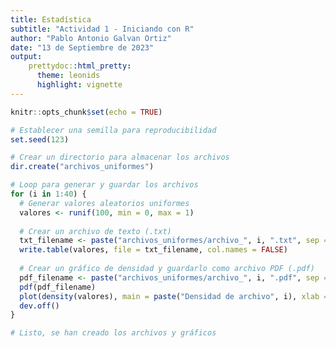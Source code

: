 ---
title: Estadística
subtitle: "Actividad 1 - Iniciando con R"
author: "Pablo Antonio Galvan Ortiz"
date: "13 de Septiembre de 2023"
output: 
    prettydoc::html_pretty:
      theme: leonids
      highlight: vignette
---

```{r setup, include=FALSE}
knitr::opts_chunk$set(echo = TRUE)
```

```{r}
# Establecer una semilla para reproducibilidad
set.seed(123)

# Crear un directorio para almacenar los archivos
dir.create("archivos_uniformes")

# Loop para generar y guardar los archivos
for (i in 1:40) {
  # Generar valores aleatorios uniformes
  valores <- runif(100, min = 0, max = 1)
  
  # Crear un archivo de texto (.txt)
  txt_filename <- paste("archivos_uniformes/archivo_", i, ".txt", sep = "")
  write.table(valores, file = txt_filename, col.names = FALSE)
  
  # Crear un gráfico de densidad y guardarlo como archivo PDF (.pdf)
  pdf_filename <- paste("archivos_uniformes/archivo_", i, ".pdf", sep = "")
  pdf(pdf_filename)
  plot(density(valores), main = paste("Densidad de archivo", i), xlab = "Valores")
  dev.off()
}

# Listo, se han creado los archivos y gráficos

```